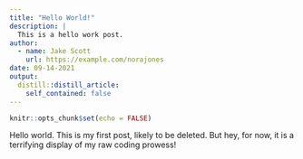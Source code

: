 ```yaml
---
title: "Hello World!"
description: |
  This is a hello work post.
author:
  - name: Jake Scott
    url: https://example.com/norajones
date: 09-14-2021
output:
  distill::distill_article:
    self_contained: false
---
```



```r
knitr::opts_chunk$set(echo = FALSE)
```

Hello world. This is my first post, likely to be deleted. But hey, for now, it is a terrifying display of my raw coding prowess! 


